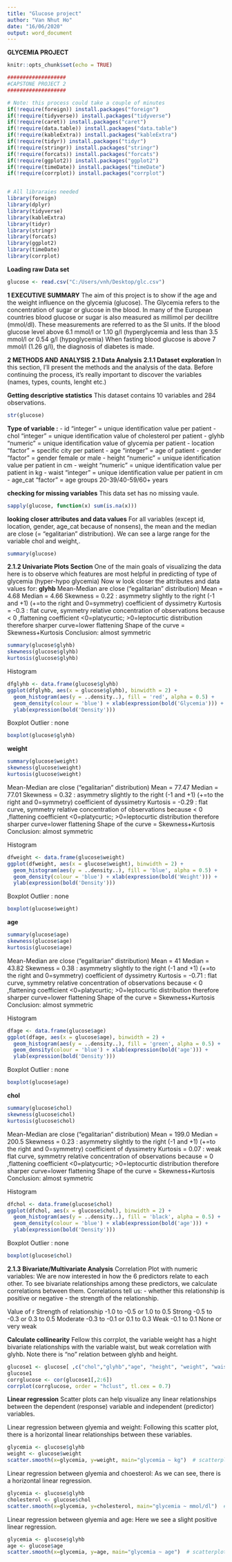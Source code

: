 ```yaml
---
title: "Glucose project"
author: "Van Nhut Ho"
date: "16/06/2020"
output: word_document
---
```


**GLYCEMIA PROJECT**

```r
knitr::opts_chunk$set(echo = TRUE)

###################
#CAPSTONE PROJECT 2
###################

# Note: this process could take a couple of minutes
if(!require(foreign)) install.packages("foreign")
if(!require(tidyverse)) install.packages("tidyverse")
if(!require(caret)) install.packages("caret")
if(!require(data.table)) install.packages("data.table")
if(!require(kableExtra)) install.packages("kableExtra")
if(!require(tidyr)) install.packages("tidyr")
if(!require(stringr)) install.packages("stringr")
if(!require(forcats)) install.packages("forcats")
if(!require(ggplot2)) install.packages("ggplot2")
if(!require(timeDate)) install.packages("timeDate")
if(!require(corrplot)) install.packages("corrplot")


# All libraraies needed
library(foreign)
library(dplyr)
library(tidyverse)
library(kableExtra)
library(tidyr)
library(stringr)
library(forcats)
library(ggplot2)
library(timeDate)
library(corrplot)
```

**Loading raw Data set**
```r
glucose <- read.csv("C:/Users/vnh/Desktop/glc.csv")
```

\newpage


**1 EXECUTIVE SUMMARY**
The aim of this project is to show if the age and the weight influence on the glycemia (glucose). 
The Glycemia refers to the concentration of sugar or glucose in the blood. 
In many of the European countries blood glucose or sugar is also measured as millimol per decilitre (mmol/dl). 
These measurements are referred to as the SI units.
If the blood glucose level above 6.1 mmol/l or 1.10 g/l (hyperglycemia and less than 3.5 mmol/l or 0.54 g/l (hypoglycemia)
When fasting blood glucose is above 7 mmol/l (1.26 g/l), the diagnosis of diabetes is made. 


**2 METHODS AND ANALYSIS**
**2.1 Data Analysis**
**2.1.1 Dataset exploration**
In this section, I'll present the methods and the analysis of the data. Before continuing the process, it's really important to discover the variables (names, types, counts, lenght etc.)

**Getting descriptive statistics**
This dataset contains 10 variables and 284 observations.

```r
str(glucose)
```

**Type of variable :**
- id "integer" = unique identification value per patient
- chol "integer" = unique identification value of cholesterol per patient
- glyhb "numeric" = unique identification value of glycemia per patient
- location "factor" = specific city per patient
- age "integer" = age of patient
- gender "factor" = gender female or male
- height "numeric" = unique identification value per patient in cm
- weight "numeric" = unique identification value per patient in kg
- waist "integer" = unique identification value per patient in cm
- age_cat "factor" = age groups 20-39/40-59/60+ years


**checking for missing variables**
This data set has no missing vaule.

```r
sapply(glucose, function(x) sum(is.na(x)))
```

**looking closer attributes and data values**
For all variables (except id, location, gender, age_cat because of nonsens), the mean and the median are close (= "egalitarian" distribution). We can see a large range for the variable chol and weight,.

```r
summary(glucose)
```

**2.1.2 Univariate Plots Section**
One of the main goals of visualizing the data here is to observe which features are most helpful in predicting of type of glycemia (hyper-hypo glycemia)
Now w look closer the attributes and data values for:
**glyhb**
Mean-Median are close ("egalitarian" distribution)
Mean = 4.68
Median = 4.66
Skewness = 0.22 : asymmetry slightly to the right (-1 and +1) (+=to the right and 0=symmetry) coefficient of dyssimetry
Kurtosis = -0.3 : flat curve, symmetry relative concentration of observations because < 0 ,flattening coefficient <0=platycurtic; >0=leptocurtic distribution therefore sharper curve=lower flattening
Shape of the curve = Skewness+Kurtosis
Conclusion: almost symmetric

```r
summary(glucose$glyhb)
skewness(glucose$glyhb)
kurtosis(glucose$glyhb)
```
Histogram
```r
dfglyhb <- data.frame(glucose$glyhb)
ggplot(dfglyhb, aes(x = glucose$glyhb), binwidth = 2) + 
  geom_histogram(aes(y = ..density..), fill = 'red', alpha = 0.5) + 
  geom_density(colour = 'blue') + xlab(expression(bold('Glycemia'))) + 
  ylab(expression(bold('Density')))
```

Boxplot
Outlier : none
```r
boxplot(glucose$glyhb)
```

**weight**
```r
summary(glucose$weight)
skewness(glucose$weight)
kurtosis(glucose$weight)
```

Mean-Median are close ("egalitarian" distribution)
Mean = 77.47
Median = 77.01
Skewness = 0.32 : asymmetry slightly to the right (-1 and +1) (+=to the right and 0=symmetry) coefficient of dyssimetry
Kurtosis = -0.29 : flat curve, symmetry relative concentration of observations because < 0 ,flattening coefficient <0=platycurtic; >0=leptocurtic distribution therefore sharper curve=lower flattening
Shape of the curve = Skewness+Kurtosis
Conclusion: almost symmetric

Histogram
```r
dfweight <- data.frame(glucose$weight)
ggplot(dfweight, aes(x = glucose$weight), binwidth = 2) + 
  geom_histogram(aes(y = ..density..), fill = 'blue', alpha = 0.5) + 
  geom_density(colour = 'blue') + xlab(expression(bold('Weight'))) + 
  ylab(expression(bold('Density')))
```
Boxplot
Outlier : none
```r
boxplot(glucose$weight)
```

**age**
```r
summary(glucose$age)
skewness(glucose$age)
kurtosis(glucose$age)
```

Mean-Median are close ("egalitarian" distribution)
Mean = 41
Median = 43.82
Skewness = 0.38 : asymmetry slightly to the right (-1 and +1) (+=to the right and 0=symmetry) coefficient of dyssimetry
Kurtosis = -0.71 : flat curve, symmetry relative concentration of observations because < 0 ,flattening coefficient <0=platycurtic; >0=leptocurtic distribution therefore sharper curve=lower flattening
Shape of the curve = Skewness+Kurtosis
Conclusion: almost symmetric

Histogram
```r
dfage <- data.frame(glucose$age)
ggplot(dfage, aes(x = glucose$age), binwidth = 2) + 
  geom_histogram(aes(y = ..density..), fill = 'green', alpha = 0.5) + 
  geom_density(colour = 'blue') + xlab(expression(bold('age'))) + 
  ylab(expression(bold('Density')))
```
  
Boxplot
Outlier : none
```r
boxplot(glucose$age)
```

**chol**

```r
summary(glucose$chol)
skewness(glucose$chol)
kurtosis(glucose$chol)
```
Mean-Median are close ("egalitarian" distribution)
Mean = 199.0
Median = 200.5
Skewness = 0.23 : asymmetry slightly to the right (-1 and +1) (+=to the right and 0=symmetry) coefficient of dyssimetry
Kurtosis = 0.07 : weak flat curve, symmetry relative concentration of observations because = 0 ,flattening coefficient <0=platycurtic; >0=leptocurtic distribution therefore sharper curve=lower flattening
Shape of the curve = Skewness+Kurtosis
Conclusion: almost symmetric

Histogram
```r
dfchol <- data.frame(glucose$chol)
ggplot(dfchol, aes(x = glucose$chol), binwidth = 2) + 
  geom_histogram(aes(y = ..density..), fill = 'black', alpha = 0.5) + 
  geom_density(colour = 'blue') + xlab(expression(bold('age'))) + 
  ylab(expression(bold('Density')))
```

Boxplot
Outlier : none
```r
boxplot(glucose$chol)
```


**2.1.3 Bivariate/Multivariate Analysis**
Correlation Plot with numeric variables:
We are now interested in how the 6 predictors relate to each other. 
To see bivariate relationships among these predictors, we calculate correlations between them. Correlations tell us:
 - whether this relationship is positive or negative
 - the strength of the relationship.

Value of r	                Strength of relationship
-1.0 to -0.5 or 1.0 to 0.5	Strong
-0.5 to -0.3 or 0.3 to 0.5	Moderate
-0.3 to -0.1 or 0.1 to 0.3	Weak
-0.1 to 0.1	None or very weak

**Calculate collinearity**
Fellow this corrplot, the variable weight has a hight bivariate relationships with the variable waist, but weak correlation with glyhb. Note there is "no" relation between glyhb and height.

```r
glucose1 <- glucose[ ,c("chol","glyhb","age", "height", "weight", "waist")]
glucose1
corrglucose <- cor(glucose1[,2:6])
corrplot(corrglucose, order = "hclust", tl.cex = 0.7)
```

**Linear regression**
Scatter plots can help visualize any linear relationships between the dependent (response) variable and independent (predictor) variables.

Linear regression between glyemia and weight:
Following this scatter plot, there is a horizontal linear relationships between these variables.

```r
glycemia <- glucose$glyhb
weight <- glucose$weight
scatter.smooth(x=glycemia, y=weight, main="glycemia ~ kg")  # scatterplot
```

Linear regression between glyemia and choesterol:
As we can see, there is a horizontal linear regression.
```r
glycemia <- glucose$glyhb
cholesterol <- glucose$chol
scatter.smooth(x=glycemia, y=cholesterol, main="glycemia ~ mmol/dl")  # scatterplot
```

Linear regression between glyemia and age:
Here we see a slight positive linear regression.
```r
glycemia <- glucose$glyhb
age <- glucose$age
scatter.smooth(x=glycemia, y=age, main="glycemia ~ age")  # scatterplot
```




